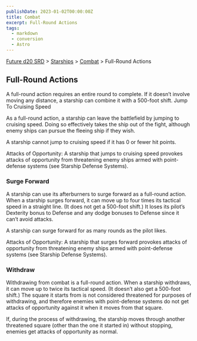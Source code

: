 ```yaml
---
publishDate: 2023-01-02T00:00:00Z
title: Combat
excerpt: Full-Round Actions
tags:
  - markdown
  - conversion
  - Astro
---
```






[Future d20 SRD](/#futureD20) > [Starships](future-d20-srd-starships-index) > [Combat](future-d20-srd-starships-combat-index) > Full-Round Actions




## Full-Round Actions


A full-round action requires an entire round to complete. If it doesn’t involve moving any distance, a starship can combine it with a 500-foot shift.
Jump To Cruising Speed


As a full-round action, a starship can leave the battlefield by jumping to cruising speed. Doing so effectively takes the ship out of the fight, although enemy ships can pursue the fleeing ship if they wish.


A starship cannot jump to cruising speed if it has 0 or fewer hit points.


Attacks of Opportunity: A starship that jumps to cruising speed provokes attacks of opportunity from threatening enemy ships armed with point-defense systems (see Starship Defense Systems).


### Surge Forward


A starship can use its afterburners to surge forward as a full-round action. When a starship surges forward, it can move up to four times its tactical speed in a straight line. (It does not get a 500-foot shift.) It loses its pilot’s Dexterity bonus to Defense and any dodge bonuses to Defense since it can’t avoid
attacks.


A starship can surge forward for as many rounds as the pilot likes.


Attacks of Opportunity: A starship that surges forward provokes attacks of opportunity from threatening enemy ships armed with point-defense systems (see Starship Defense Systems).


### Withdraw


Withdrawing from combat is a full-round action. When a starship withdraws, it can move up to twice its tactical speed. (It doesn’t also get a 500-foot shift.) The square it starts from is not considered threatened for purposes of withdrawing, and therefore enemies with point-defense systems do not get attacks of opportunity against it when it moves from that square.


If, during the process of withdrawing, the starship moves through another threatened square (other than the one it started in) without stopping, enemies get attacks of opportunity as normal.



